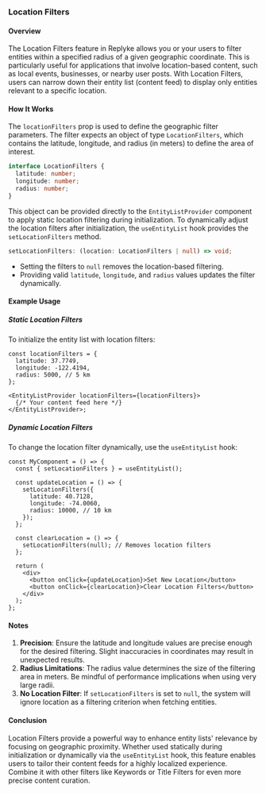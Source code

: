 ### Location Filters

#### Overview
The Location Filters feature in Replyke allows you or your users to filter entities within a specified radius of a given geographic coordinate. This is particularly useful for applications that involve location-based content, such as local events, businesses, or nearby user posts. With Location Filters, users can narrow down their entity list (content feed) to display only entities relevant to a specific location.

#### How It Works
The `locationFilters` prop is used to define the geographic filter parameters. The filter expects an object of type `LocationFilters`, which contains the latitude, longitude, and radius (in meters) to define the area of interest.

```typescript
interface LocationFilters {
  latitude: number;
  longitude: number;
  radius: number;
}
```

This object can be provided directly to the `EntityListProvider` component to apply static location filtering during initialization. To dynamically adjust the location filters after initialization, the `useEntityList` hook provides the `setLocationFilters` method.

```typescript
setLocationFilters: (location: LocationFilters | null) => void;
```

- Setting the filters to `null` removes the location-based filtering.
- Providing valid `latitude`, `longitude`, and `radius` values updates the filter dynamically.

#### Example Usage

##### Static Location Filters
To initialize the entity list with location filters:

```tsx
const locationFilters = {
  latitude: 37.7749,
  longitude: -122.4194,
  radius: 5000, // 5 km
};

<EntityListProvider locationFilters={locationFilters}>
  {/* Your content feed here */}
</EntityListProvider>;
```

##### Dynamic Location Filters
To change the location filter dynamically, use the `useEntityList` hook:

```tsx
const MyComponent = () => {
  const { setLocationFilters } = useEntityList();

  const updateLocation = () => {
    setLocationFilters({
      latitude: 40.7128,
      longitude: -74.0060,
      radius: 10000, // 10 km
    });
  };

  const clearLocation = () => {
    setLocationFilters(null); // Removes location filters
  };

  return (
    <div>
      <button onClick={updateLocation}>Set New Location</button>
      <button onClick={clearLocation}>Clear Location Filters</button>
    </div>
  );
};
```

#### Notes
1. **Precision**: Ensure the latitude and longitude values are precise enough for the desired filtering. Slight inaccuracies in coordinates may result in unexpected results.
2. **Radius Limitations**: The radius value determines the size of the filtering area in meters. Be mindful of performance implications when using very large radii.
3. **No Location Filter**: If `setLocationFilters` is set to `null`, the system will ignore location as a filtering criterion when fetching entities.

#### Conclusion
Location Filters provide a powerful way to enhance entity lists' relevance by focusing on geographic proximity. Whether used statically during initialization or dynamically via the `useEntityList` hook, this feature enables users to tailor their content feeds for a highly localized experience. Combine it with other filters like Keywords or Title Filters for even more precise content curation.

